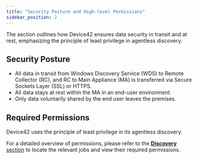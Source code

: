 ```yaml
---
title: "Security Posture and High-level Permissions"
sidebar_position: 2
---
```


The section outlines how Device42 ensures data security in transit and at rest, emphasizing the principle of least privilege in agentless discovery.

## Security Posture

- All data in transit from Windows Discovery Service (WDS) to Remote Collector (RC), and RC to Main Appliance (MA) is transferred via Secure Sockets Layer (SSL) or HTTPS.
- All data stays at rest within the MA in an end-user environment.
- Only data voluntarily shared by the end user leaves the premises.

## Required Permissions

Device42 uses the principle of least privilege in its agentless discovery.

For a detailed overview of permissions, please refer to the [**Discovery** section](/auto-discovery/index.mdx) to locate the relevant jobs and view their required permissions.
